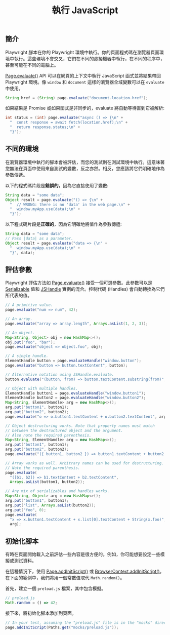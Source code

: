 ﻿---
id: evaluating
title: "執行 JavaScript"
---

## 簡介

Playwright 腳本在你的 Playwright 環境中執行。你的頁面程式碼在瀏覽器頁面環境中執行。這些環境不會交叉，它們在不同的虛擬機器中執行，在不同的程序中，甚至可能在不同的電腦上。

[Page.evaluate()](/api/class-page.mdx#page-evaluate) API 可以在網頁的上下文中執行 JavaScript 函式並將結果帶回 Playwright 環境。像 `window` 和 `document` 這樣的瀏覽器全域變數可以在 `evaluate` 中使用。

```java
String href = (String) page.evaluate("document.location.href");
```

如果結果是 Promise 或如果函式是非同步的，evaluate 將自動等待直到它被解析:

```java
int status = (int) page.evaluate("async () => {\n" +
  "  const response = await fetch(location.href);\n" +
  "  return response.status;\n" +
  "}");
```

## 不同的環境

在瀏覽器環境中執行的腳本會被評估，而您的測試則在測試環境中執行。這意味著您無法在頁面中使用來自測試的變數，反之亦然。相反，您應該將它們明確地作為參數傳遞。

以下的程式碼片段是**錯誤的**，因為它直接使用了變數:

```java
String data = "some data";
Object result = page.evaluate("() => {\n" +
  "  // WRONG: there is no 'data' in the web page.\n" +
  "  window.myApp.use(data);\n" +
  "}");
```

以下程式碼片段是**正確的**，因為它明確地將值作為參數傳遞:

```java
String data = "some data";
// Pass |data| as a parameter.
Object result = page.evaluate("data => {\n" +
  "  window.myApp.use(data);\n" +
  "}", data);
```

## 評估參數

Playwright 評估方法如 [Page.evaluate()](/api/class-page.mdx#page-evaluate) 接受一個可選參數。此參數可以是 [Serializable] 值和 [JSHandle] 實例的混合。控制代碼 (Handles) 會自動轉換為它們所代表的值。

```java
// A primitive value.
page.evaluate("num => num", 42);

// An array.
page.evaluate("array => array.length", Arrays.asList(1, 2, 3));

// An object.
Map<String, Object> obj = new HashMap<>();
obj.put("foo", "bar");
page.evaluate("object => object.foo", obj);

// A single handle.
ElementHandle button = page.evaluateHandle("window.button");
page.evaluate("button => button.textContent", button);

// Alternative notation using JSHandle.evaluate.
button.evaluate("(button, from) => button.textContent.substring(from)", 5);

// Object with multiple handles.
ElementHandle button1 = page.evaluateHandle("window.button1");
ElementHandle button2 = page.evaluateHandle("window.button2");
Map<String, ElementHandle> arg = new HashMap<>();
arg.put("button1", button1);
arg.put("button2", button2);
page.evaluate("o => o.button1.textContent + o.button2.textContent", arg);

// Object destructuring works. Note that property names must match
// between the destructured object and the argument.
// Also note the required parenthesis.
Map<String, ElementHandle> arg = new HashMap<>();
arg.put("button1", button1);
arg.put("button2", button2);
page.evaluate("({ button1, button2 }) => button1.textContent + button2.textContent", arg);

// Array works as well. Arbitrary names can be used for destructuring.
// Note the required parenthesis.
page.evaluate(
  "([b1, b2]) => b1.textContent + b2.textContent",
  Arrays.asList(button1, button2));

// Any mix of serializables and handles works.
Map<String, Object> arg = new HashMap<>();
arg.put("button1", button1);
arg.put("list", Arrays.asList(button2));
arg.put("foo", 0);
page.evaluate(
  "x => x.button1.textContent + x.list[0].textContent + String(x.foo)",
  arg);
```

## 初始化腳本

有時在頁面開始載入之前評估一些內容是很方便的。例如，你可能想要設定一些模擬或測試資料。

在這種情況下，使用 [Page.addInitScript()](/api/class-page.mdx#page-add-init-script) 或 [BrowserContext.addInitScript()](/api/class-browsercontext.mdx#browser-context-add-init-script)。在下面的範例中，我們將用一個常數值取代 `Math.random()`。

首先，建立一個 `preload.js` 檔案，其中包含模擬。

```js
// preload.js
Math.random = () => 42;
```

接下來，將初始化腳本添加到頁面。

```java
// In your test, assuming the "preload.js" file is in the "mocks" directory.
page.addInitScript(Paths.get("mocks/preload.js"));
```




[APIRequest]: /api/class-apirequest.mdx "APIRequest"
[APIRequestContext]: /api/class-apirequestcontext.mdx "APIRequestContext"
[APIResponse]: /api/class-apiresponse.mdx "APIResponse"
[APIResponseAssertions]: /api/class-apiresponseassertions.mdx "APIResponseAssertions"
[Browser]: /api/class-browser.mdx "Browser"
[BrowserContext]: /api/class-browsercontext.mdx "BrowserContext"
[BrowserType]: /api/class-browsertype.mdx "BrowserType"
[CDPSession]: /api/class-cdpsession.mdx "CDPSession"
[Clock]: /api/class-clock.mdx "Clock"
[ConsoleMessage]: /api/class-consolemessage.mdx "ConsoleMessage"
[Dialog]: /api/class-dialog.mdx "Dialog"
[Download]: /api/class-download.mdx "Download"
[ElementHandle]: /api/class-elementhandle.mdx "ElementHandle"
[FileChooser]: /api/class-filechooser.mdx "FileChooser"
[FormData]: /api/class-formdata.mdx "FormData"
[Frame]: /api/class-frame.mdx "Frame"
[FrameLocator]: /api/class-framelocator.mdx "FrameLocator"
[JSHandle]: /api/class-jshandle.mdx "JSHandle"
[Keyboard]: /api/class-keyboard.mdx "Keyboard"
[Locator]: /api/class-locator.mdx "Locator"
[LocatorAssertions]: /api/class-locatorassertions.mdx "LocatorAssertions"
[Mouse]: /api/class-mouse.mdx "Mouse"
[Page]: /api/class-page.mdx "Page"
[PageAssertions]: /api/class-pageassertions.mdx "PageAssertions"
[Playwright]: /api/class-playwright.mdx "Playwright"
[PlaywrightAssertions]: /api/class-playwrightassertions.mdx "PlaywrightAssertions"
[PlaywrightException]: /api/class-playwrightexception.mdx "PlaywrightException"
[Request]: /api/class-request.mdx "Request"
[RequestOptions]: /api/class-requestoptions.mdx "RequestOptions"
[Response]: /api/class-response.mdx "Response"
[Route]: /api/class-route.mdx "Route"
[Selectors]: /api/class-selectors.mdx "Selectors"
[TimeoutError]: /api/class-timeouterror.mdx "TimeoutError"
[Touchscreen]: /api/class-touchscreen.mdx "Touchscreen"
[Tracing]: /api/class-tracing.mdx "Tracing"
[Video]: /api/class-video.mdx "Video"
[WebError]: /api/class-weberror.mdx "WebError"
[WebSocket]: /api/class-websocket.mdx "WebSocket"
[WebSocketFrame]: /api/class-websocketframe.mdx "WebSocketFrame"
[Worker]: /api/class-worker.mdx "Worker"
[Element]: https://developer.mozilla.org/en-US/docs/Web/API/element "Element"
[EvaluationArgument]: /evaluating.mdx#evaluation-argument "EvaluationArgument"
[Promise]: https://developer.mozilla.org/en-US/docs/Web/JavaScript/Reference/Global_Objects/Promise "Promise"
[iterator]: https://developer.mozilla.org/en-US/docs/Web/JavaScript/Reference/Iteration_protocols "Iterator"
[origin]: https://developer.mozilla.org/en-US/docs/Glossary/Origin "Origin"
[selector]: https://developer.mozilla.org/en-US/docs/Web/CSS/CSS_Selectors "selector"
[Serializable]: https://developer.mozilla.org/en-US/docs/Web/JavaScript/Reference/Global_Objects/JSON/stringify#Description "Serializable"
[UIEvent.detail]: https://developer.mozilla.org/en-US/docs/Web/API/UIEvent/detail "UIEvent.detail"
[UnixTime]: https://en.wikipedia.org/wiki/Unix_time "Unix Time"
[xpath]: https://developer.mozilla.org/en-US/docs/Web/XPath "xpath"

[boolean]: https://docs.oracle.com/javase/tutorial/java/nutsandbolts/datatypes.html "boolean"
[byte&#91;&#93;]: https://docs.oracle.com/javase/tutorial/java/nutsandbolts/datatypes.html "byte[]"
[Consumer]: https://docs.oracle.com/javase/8/docs/api/java/util/function/Consumer.html "Consumer"
[Date]: https://docs.oracle.com/javase/8/docs/api/java/util/Date.html "Date"
[double]: https://docs.oracle.com/javase/tutorial/java/nutsandbolts/datatypes.html "double"
[InputStream]: https://docs.oracle.com/javase/8/docs/api/java/io/InputStream.html "InputStream"
[int]: https://docs.oracle.com/javase/tutorial/java/nutsandbolts/datatypes.html "int"
[long]: https://docs.oracle.com/javase/tutorial/java/nutsandbolts/datatypes.html "long"
[JsonObject]: https://www.javadoc.io/doc/com.google.code.gson/gson/latest/com.google.gson/com/google/gson/JsonObject.html "JsonObject"
[List]: https://docs.oracle.com/javase/8/docs/api/java/util/List.html "List"
[Map]: https://docs.oracle.com/javase/8/docs/api/java/util/Map.html "Map"
[null]: https://docs.oracle.com/javase/specs/jls/se8/html/jls-3.html#jls-3.10.7 "null"
[Object]: https://docs.oracle.com/javase/8/docs/api/java/lang/Object.html "Object"
[Path]: https://docs.oracle.com/javase/8/docs/api/java/nio/file/Path.html "Path"
[Pattern]: https://docs.oracle.com/javase/8/docs/api/java/util/regex/Pattern.html "Pattern"
[Predicate]: https://docs.oracle.com/javase/8/docs/api/java/util/function/Predicate.html "Predicate"
[void]: https://docs.oracle.com/javase/tutorial/java/javaOO/methods.html "void"
[Runnable]: https://docs.oracle.com/javase/8/docs/api/java/lang/Runnable.html "Runnable"
[RuntimeException]: https://docs.oracle.com/javase/8/docs/api/java/lang/RuntimeException.html "RuntimeException"
[String]: https://docs.oracle.com/javase/8/docs/api/java/lang/String.html "String"

[all available image tags]: https://mcr.microsoft.com/en-us/product/playwright/java/about "all available image tags"
[Microsoft Artifact Registry]: https://mcr.microsoft.com/en-us/product/playwright/java/about "Microsoft Artifact Registry"
[Dockerfile.jammy]: https://github.com/microsoft/playwright-java/blob/main/utils/docker/Dockerfile.jammy "Dockerfile.jammy"
